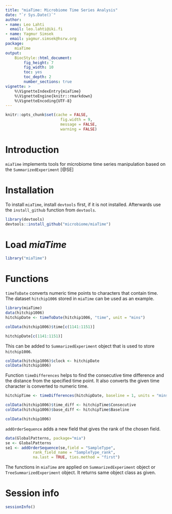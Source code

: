 ```yaml
---
title: "miaTime: Microbiome Time Series Analysis"
date: "`r Sys.Date()`"
author:
- name: Leo Lahti
  email: leo.lahti@iki.fi
- name: Yagmur Simsek
  email: yagmur.simsek@hsrw.org
package: 
    miaTime
output: 
    BiocStyle::html_document:
        fig_height: 7
        fig_width: 10
        toc: yes
        toc_depth: 2
        number_sections: true
vignette: >
    %\VignetteIndexEntry{miaTime}
    %\VignetteEngine{knitr::rmarkdown}
    %\VignetteEncoding{UTF-8}
---
```


```r
knitr::opts_chunk$set(cache = FALSE,
                        fig.width = 9,
                        message = FALSE,
                        warning = FALSE)
```

# Introduction

`miaTime` implements tools for microbiome time series manipulation based on the
`SummarizedExperiment` [@SE] 

# Installation

To install `miaTime`, install `devtools` first, if it is not installed.
Afterwards use the `install_github` function from `devtools`.

```r
library(devtools)
devtools::install_github("microbiome/miaTime")
```

# Load *miaTime*

```r
library("miaTime")
```

# Functions

`timeToDate` converts numeric time points to characters that contain time. 
The dataset `hitchip1006` stored in `miaTime` can be used as an example.
```r
library(miaTime)
data(hitchip1006)
hitchipDate <- timeToDate(hitchip1006, "time", unit = "mins")

colData(hitchip1006)$time[c(1141:1151)]
```
```r
hitchipDate[c(1141:1151)]

```
This can be added to `SummarizedExperiment` object that is used to store 
`hitchip1006`. 
```r
colData(hitchip1006)$clock <- hitchipDate
colData(hitchip1006)
```

Function `timeDifferences` helps to find the consecutive time difference and 
the distance from the specified time point. It also converts the given time
character is converted to numeric time.

```r
hitchipTime <- timeDifferences(hitchipDate, baseline = 1, units = "mins")

colData(hitchip1006)$time_diff <- hitchipTime$Consecutive
colData(hitchip1006)$base_diff <- hitchipTime$Baseline

colData(hitchip1006)
```

`addOrderSequence` adds a new field that gives the rank of the chosen field.
```r
data(GlobalPatterns, package="mia")
se <- GlobalPatterns
se1 <- addOrderSequence(se,field = "SampleType",
            rank_field_name = "SampleType_rank",
            na.last = TRUE, ties.method = "first")
```

The functions in `miaTime` are applied on `SummarizedExperiment`
object or `TreeSummarizedExperiment` object. It returns same object 
class as given.

# Session info

```r
sessionInfo()
```
